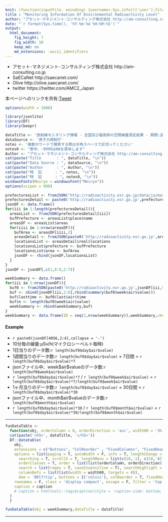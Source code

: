 ```yaml
---
knit: (function(inputFile, encoding) {username<-Sys.info()['user'];fileName<-'defaultPath.csv';pathToFile <-paste0('C:/Users/', username,'/Desktop/pathToCSV/');setwd(pathToFile);buf0<-read.csv(fileName,header = F,skip = 0,stringsAsFactor = F,check.names = F,fileEncoding = 'utf-8');timeStamp<-format(Sys.time(),'%Y%m%d%H%M%S');rmarkdown::render(inputFile, encoding = encoding, output_file = paste0('C:/Users/',username,buf0[2,1],'charts/','am-consulting.co.jp-EnvironmentalRadioactivityLevel.html')) })
title : "Monitoring Information Of Environmental Radioactivity Level"
author: "アセット･マネジメント･コンサルティング株式会社 http://am-consulting.co.jp"
date: "`r format(Sys.time(), '%Y-%m-%d %H:%M:%S')`"
output: 
  html_document:
    fig_height: 7
    fig_width: 10
    keep_md: no
    md_extensions: -ascii_identifiers 
---
```

<link href="http://knowledgevault.saecanet.com/components/rmarkdown-html.css" rel="stylesheet"> 
<style>
.main-container {
	max-width: 1100px;
	margin-left: auto;
	margin-right: auto;
}

table{
 white-space: nowrap;
}
</style>

- アセット･マネジメント･コンサルティング株式会社 http://am-consulting.co.jp
- SaECaNet http://saecanet.com/
- Olive http://olive.saecanet.com/
- twitter https://twitter.com/AMC2_Japan

本ページへのリンクを共有:<a href="https://twitter.com/share" class="twitter-share-button" data-via="AMC2_Japan" data-size="large">Tweet</a> <script>!function(d,s,id){var js,fjs=d.getElementsByTagName(s)[0],p=/^http:/.test(d.location)?'http':'https';if(!d.getElementById(id)){js=d.createElement(s);js.id=id;js.src=p+'://platform.twitter.com/widgets.js';fjs.parentNode.insertBefore(js,fjs);}}(document, 'script', 'twitter-wjs');</script>

```r
options(width = 1000)
```

```r
library(jsonlite)
library(DT)
library(beepr)
```

```r
dataTitle <- '放射線モニタリング情報 - 全国及び福島県の空間線量測定結果 - 期間:過去1週間 - 単位:μSv/h(マイクロシーベルト毎時)'
dataSource <- '原子力規制庁'
notes <- '複数のワードで検索する際は半角スペースで区切ってください'
notes0 <- "表中、-9999はNAを意味します"
Author <- "アセット･マネジメント･コンサルティング株式会社 http://am-consulting.co.jp"
cat(paste("Title       : ", dataTitle, "\n"))
cat(paste("Data Source : ", dataSource, "\n"))
cat(paste("Author      : ", Author, "\n"))
cat(paste("特  記      : ", notes, "\n"))
cat(paste("特  記      : ", notes0, "\n"))
windowsFonts(Meiryo = windowsFont("Meiryo"))
options(scipen = 999)
```

```r
prefecturesList <- fromJSON("http://radioactivity.nsr.go.jp/data/ja/master/prefectures.json")
prefecturesDetail <- paste0('http://radioactivity.nsr.go.jp',prefecturesList$prefectures$detail)
jsonDF <- data.frame()
for(iii in 1:length(prefecturesDetail)){
  areasList <- fromJSON(prefecturesDetail[iii])
  bufPrefecture <- areasList$place$name
  areasDF <- areasList$areas
  for(iiii in 1:nrow(areasDF)){
    bufArea <- areasDF[iiii,2]
    areasDetail <- fromJSON(paste0('http://radioactivity.nsr.go.jp',areasDF[iiii,6]))
    locationsList <- areasDetail$real$locations
    locationsList$prefecture <- bufPrefecture
    locationsList$area <- bufArea
    jsonDF <- rbind(jsonDF,locationsList)
  }
}
jsonDF <- jsonDF[,c(1,8:9,2:7)]  
```

```r
weekSummary <- data.frame()
for(iii in 1:nrow(jsonDF)){
  buf0 <- fromJSON(paste0('http://radioactivity.nsr.go.jp',jsonDF[iii,9]))
  buf <- cbind(jsonDF[iii,2:6],rbind(summary(buf0$week$air$value)))
  buf$lasttime <- buf0$last$air$time
  buf$n <- length(buf0$week$air$value)
  weekSummary <- rbind(weekSummary,buf)
}
weekSummary <- data.frame(ID = seq(1,nrow(weekSummary)),weekSummary,check.names = F,stringsAsFactors = F)
```

#### Example

- `r paste0(jsonDF[4056,2:4],collapse = '-')`
- 10分毎の線量:μSv/h(マイクロシーベルト毎時)
- 1日当りのデータ数:`r length(buf0$day$air$value)`
- 1週間当りのデータ数:`r length(buf0$day$air$value)` × 7日間 = `r length(buf0$day$air$value)*7`
- jsonファイル中、week\$air\$valueのデータ数:`r length(buf0$week$air$value)`
- `r length(buf0$day$air$value)*7` / `r length(buf0$week$air$value)` = `r length(buf0$day$air$value)*7/length(buf0$week$air$value)`
- 1ヶ月当りのデータ数:`r length(buf0$day$air$value)` × 30日間 = `r length(buf0$day$air$value)*30`
- jsonファイル中、month\$air\$valueのデータ数:`r length(buf0$month$air$value)`
- `r length(buf0$day$air$value)*30` / `r length(buf0$month$air$value)` = `r length(buf0$day$air$value)*30/length(buf0$month$air$value)`

***

```r
funDataTable <- 
  function(obj, orderColumn = 0, orderDirection = 'asc', width00 = '3%', caption = '', dataTitle = '') {
  cat(paste('<h5>', dataTitle, '</h5>'))  
  DT::datatable(
    obj,
    extensions = c("Buttons", "ColReorder" , "FixedColumns", "FixedHeader"),
    options = list(paging = T, autoWidth = F, info = T, lengthChange = T, ordering = T,
      searching = T, scrollX = T, lengthMenu = list(c(10,-1), c(10,'All')),
      orderClasses = T, order = list(list(orderColumn, orderDirection)), 
      search = list(regex = T, caseInsensitive = T), searchHighlight = T,
      columnDefs = list(list(width = width00, targets = 0)),
      dom = 'BRlfrtip', buttons = I('colvis'), colReorder = T, fixedHeader = T, fixedColumns = list(leftColumns = 4)),
    rownames = F, class = 'display compact', escape = F, filter = 'top', 
    caption = caption
    # caption = htmltools::tags$caption(style = 'caption-side: bottom; text-align: center;','Table ', htmltools::em(caption))
  )  
  }
```

```r
funDataTable(obj = weekSummary,dataTitle = dataTitle)
```

***

<script>
  (function(i,s,o,g,r,a,m){i['GoogleAnalyticsObject']=r;i[r]=i[r]||function(){
  (i[r].q=i[r].q||[]).push(arguments)},i[r].l=1*new Date();a=s.createElement(o),
  m=s.getElementsByTagName(o)[0];a.async=1;a.src=g;m.parentNode.insertBefore(a,m)
  })(window,document,'script','https://www.google-analytics.com/analytics.js','ga');

  ga('create', 'UA-3077339-5', 'auto');
  ga('send', 'pageview');

</script>